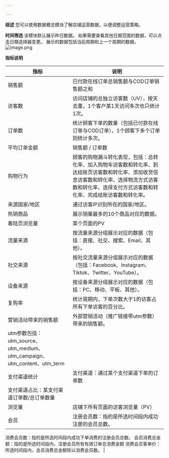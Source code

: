 ```yaml
---

---
```

**综述**
您可以使用数据概览模块了解店铺运营数据，以便调整运营策略。

**时间筛选**
该模块默认展示昨日数据。
如果需要查看其他日期范围的数据，可以点击日期选择器变更。
展示的数据包括当前周期和上一个周期的数据。
![image.png](https://cdn.nlark.com/yuque/0/2022/png/12603161/1665221994542-fd28797b-8391-4153-803c-e5b6abddd1d3.png#clientId=u85272347-5663-4&errorMessage=unknown%20error&from=paste&height=345&id=u751e5e39&name=image.png&originHeight=431&originWidth=478&originalType=binary&ratio=1&rotation=0&showTitle=false&size=15014&status=error&style=none&taskId=u22dc0bd7-d357-44b4-aad6-21d05136001&title=&width=382.4)

**指标说明**

| 指标 | 说明 |
| --- | --- |
| 销售额 | 已付款在线订单总销售额与COD订单销售额之和 |
| 访客数 | 访问店铺的总独立访客数（UV），按天去重，1个客户某1天访问多次也只统计1次。 |
| 订单数 | 统计顾客下单的数量（包括已付款在线订单与COD订单），1个顾客下多个订单则统计多次。 |
| 平均订单金额 | 销售额 / 订单数 |
| 购物行为 | 顾客的购物漏斗转化表现，包括：总转化率、加入购物车访客数和转化率、到达结账页访客数和转化率、添加收货信息访客数和转化率、选择物流方式访客数和转化率、选择支付方式访客数和转化率、完成结账访客数和转化率。 |
| 来源国家/地区 | 通过访客IP识别所在的国家/地区。 |
| 热销商品 | 展示销量最多的10个商品对应的数据。 |
| 着陆页浏览量 | 某个页面的PV |
| 流量来源 |   按流量来源分组展示对应的数据（包括：直接、社交、搜索、Email、其他）。 |
| 社交来源 | 按社交流量来源分组展示对应的数据（包括：Facebook、Instagram、Tiktok、Twitter、YouTube）。 |
| 设备来源 | 按设备来源分组展示对应的数据（包括：PC、移动、平板、其他）。 |
| 复购率 | 统计周期内，下单次数大于1的访客占所有下单访客的百分比。 |
| 营销活动带来的销售额  | 外部营销活动（推广链接带utm参数）带来的销售额。
utm参数包括：utm_source、utm_medium、utm_campaign、utm_content、utm_term |
| 支付渠道统计 | 支付渠道：通过某个支付渠道下单的订单数
支付渠道占比：某支付渠道订单数/总订单数量 |
| 浏览量 | 店铺下所有页面的访客浏览量（PV） |
| 会员 | 注册会员数：指的是所选时间段内成功注册的会员总数。


消费会员数：指的是所选时间段内成功下单消费的注册会员总数。
会员消费总金额：指的是所选时间段内，注册会员所有有效订单总消费金额
消费会员客单价：所选时间段内，会员消费总金额除以消费会员数。 |
